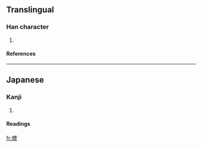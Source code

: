 ==Translingual==
===Han character===
{{Han char|rn=75|rad=木|as=10|sn=14|four=|canj=木一尸火 (DMSF), 木一田火 (DMWF), XX木一田 (XXDMW)}}
# {{defn|Han|sort=木10}}
====References====
{{Han ref|kx=0551.181|hdz=21273.071|uh=6A2E|ud=27182}}

----
==Japanese==
===Kanji===
{{ja-kanji|grade=|rs=木10}}
# {{defn|Japanese}} 
====Readings====
{{ja-readings|on=|kun=[[ほくそ]] (hokuso)}}

[[fr:樮]]